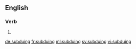 ==English==

===Verb===
{{head|en}}

# {{present participle of|subdue|lang=en}}

[[de:subduing]]
[[fr:subduing]]
[[ml:subduing]]
[[sv:subduing]]
[[vi:subduing]]